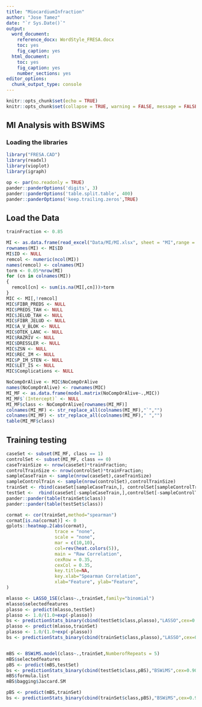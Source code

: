 ```yaml
---
title: "MiocardiumInfraction"
author: "Jose Tamez"
date: "`r Sys.Date()`"
output: 
  word_document: 
    reference_docx: WordStyle_FRESA.docx
    toc: yes
    fig_caption: yes
  html_document: 
    toc: yes
    fig_caption: yes
    number_sections: yes
editor_options:
  chunk_output_type: console
---
```


```r
knitr::opts_chunk$set(echo = TRUE)
knitr::opts_chunk$set(collapse = TRUE, warning = FALSE, message = FALSE,comment = "#>")
```


## MI Analysis with BSWiMS

### Loading the libraries

```r
library("FRESA.CAD")
library(readxl)
library(vioplot)
library(igraph)

op <- par(no.readonly = TRUE)
pander::panderOptions('digits', 3)
pander::panderOptions('table.split.table', 400)
pander::panderOptions('keep.trailing.zeros',TRUE)

```

## Load the Data

```r
trainFraction <- 0.85

MI <- as.data.frame(read_excel("Data/MI/MI.xlsx", sheet = "MI",range = "A2:DV1702",na = "?"))
rownames(MI) <- MI$ID
MI$ID <- NULL
remcol <- numeric(ncol(MI))
names(remcol) <- colnames(MI)
torm <- 0.05*nrow(MI)
for (cn in colnames(MI))
{
  remcol[cn] <- sum(is.na(MI[,cn]))>torm
}
MIC <- MI[,!remcol]
MIC$FIBR_PREDS <- NULL
MIC$PREDS_TAH <- NULL
MIC$JELUD_TAH <- NULL
MIC$FIBR_JELUD <- NULL
MIC$A_V_BLOK <- NULL
MIC$OTEK_LANC <- NULL
MIC$RAZRIV <- NULL
MIC$DRESSLER <- NULL
MIC$ZSN <- NULL
MIC$REC_IM <- NULL
MIC$P_IM_STEN <- NULL
MIC$LET_IS <- NULL
MIC$Complications <- NULL

NoCompOrAlive <- MIC$NoCompOrAlive
names(NoCompOrAlive) <- rownames(MIC)
MI_MF <- as.data.frame(model.matrix(NoCompOrAlive~.,MIC))
MI_MF$`(Intercept)` <- NULL
MI_MF$class <- NoCompOrAlive[rownames(MI_MF)]
colnames(MI_MF) <- str_replace_all(colnames(MI_MF),"`","")
colnames(MI_MF) <- str_replace_all(colnames(MI_MF)," ","")
table(MI_MF$class)

```

## Training testing
```r
caseSet <- subset(MI_MF, class == 1)
controlSet <- subset(MI_MF, class == 0)
caseTrainSize <- nrow(caseSet)*trainFraction;
controlTrainSize <- nrow(controlSet)*trainFraction;
sampleCaseTrain <- sample(nrow(caseSet),caseTrainSize)
sampleControlTrain <- sample(nrow(controlSet),controlTrainSize)
trainSet <- rbind(caseSet[sampleCaseTrain,], controlSet[sampleControlTrain,])
testSet <-  rbind(caseSet[-sampleCaseTrain,],controlSet[-sampleControlTrain,])
pander::pander(table(trainSet$class))
pander::pander(table(testSet$class))

```

```r

cormat <- cor(trainSet,method="spearman")
cormat[is.na(cormat)] <- 0
gplots::heatmap.2(abs(cormat),
                  trace = "none",
                  scale = "none",
                  mar = c(10,10),
                  col=rev(heat.colors(5)),
                  main = "Raw Correlation",
                  cexRow = 0.35,
                  cexCol = 0.35,
                  key.title=NA,
                  key.xlab="Spearman Correlation",
                  xlab="Feature", ylab="Feature",
)


```


```r
mlasso <- LASSO_1SE(class~.,trainSet,family="binomial")
mlasso$selectedfeatures
plasso <- predict(mlasso,testSet)
plasso <- 1.0/(1.0+exp(-plasso))
bs <- predictionStats_binary(cbind(testSet$class,plasso),"LASSO",cex=0.90)
plasso <- predict(mlasso,trainSet)
plasso <- 1.0/(1.0+exp(-plasso))
bs <- predictionStats_binary(cbind(trainSet$class,plasso),"LASSO",cex=0.90)


mBS <- BSWiMS.model(class~.,trainSet,NumberofRepeats = 5)
mBS$selectedfeatures
pBS <- predict(mBS,testSet)
bs <- predictionStats_binary(cbind(testSet$class,pBS),"BSWiMS",cex=0.90)
mBS$formula.list
mBS$bagging$Jaccard.SM

pBS <- predict(mBS,trainSet)
bs <- predictionStats_binary(cbind(trainSet$class,pBS),"BSWiMS",cex=0.90)

```

